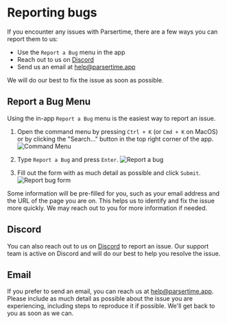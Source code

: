 # Reporting bugs

If you encounter any issues with Parsertime, there are a few ways you can report them to us:
- Use the `Report a Bug` menu in the app
- Reach out to us on [Discord](https://discord.gg/svz3qhVDXM)
- Send us an email at [help@parsertime.app](mailto:help@parsertime.app)

We will do our best to fix the issue as soon as possible.

## Report a Bug Menu
Using the in-app `Report a Bug` menu is the easiest way to report an issue.

1. Open the command menu by pressing `Ctrl + K` (or `Cmd + K` on MacOS) or by clicking the
"Search..." button in the top right corner of the app.
![Command Menu](/command-menu.png)

2. Type `Report a Bug` and press `Enter`.
![Report a bug](/report-a-bug.png)

3. Fill out the form with as much detail as possible and click `Submit`.
![Report bug form](/report-bug-form.png)

Some information will be pre-filled for you, such as your email address and the URL of the page you are on.
This helps us to identify and fix the issue more quickly. We may reach out to you for more information if needed.

## Discord

You can also reach out to us on [Discord](https://discord.gg/svz3qhVDXM) to report an issue.
Our support team is active on Discord and will do our best to help you resolve the issue.

## Email

If you prefer to send an email, you can reach us at [help@parsertime.app](mailto:help@parsertime.app).
Please include as much detail as possible about the issue you are experiencing, including steps to reproduce it if possible.
We'll get back to you as soon as we can.
